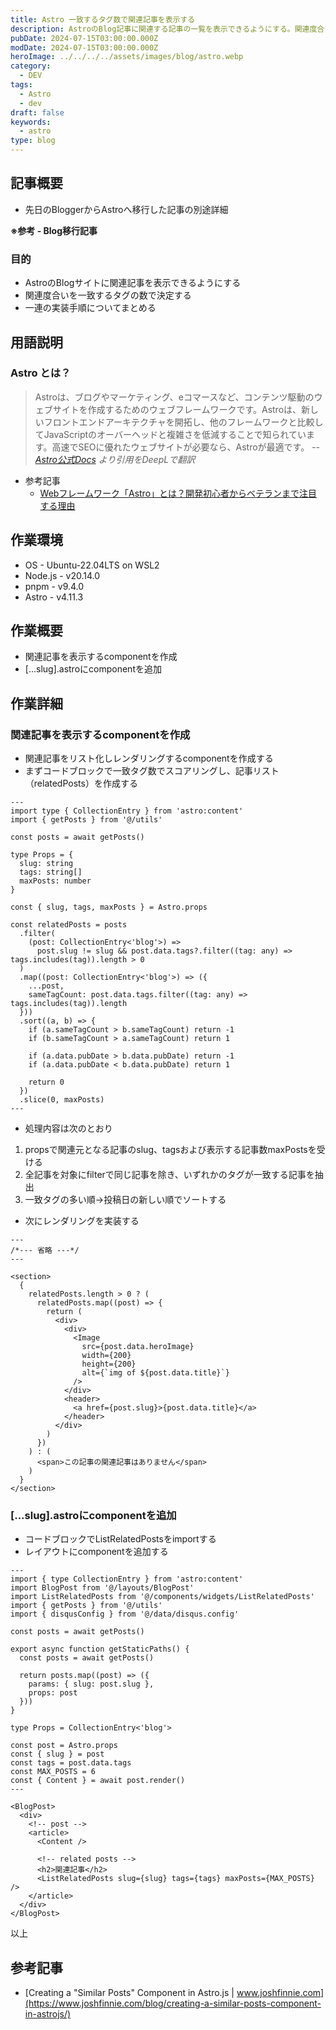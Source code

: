 ```yaml
---
title: Astro 一致するタグ数で関連記事を表示する
description: AstroのBlog記事に関連する記事の一覧を表示できるようにする。関連度合いを一致するタグの数で決定する。
pubDate: 2024-07-15T03:00:00.000Z
modDate: 2024-07-15T03:00:00.000Z
heroImage: ../../../../assets/images/blog/astro.webp
category:
  - DEV
tags:
  - Astro
  - dev
draft: false
keywords:
  - astro
type: blog
---
```



## 記事概要

- 先日のBloggerからAstroへ移行した記事の別途詳細

**※参考 - Blog移行記事**

<BlogCard
  title='BlogをBloggerからAstroへ移行した'
  description='10年以上の期間お世話になったGoogle Bloggerに別れを告げ、この度AstroでBlogサイトを構築し移行した。Astroは静的サイトを手軽に開発できる軽量フレームワーク。無料のテンプレートをベースにカスタマイズを行った。それなりの作業ボリュームとなったので、詳細は別記事に分け、今回は移行作業全体をまとめる。'
  url='https://www.neputa-note.net/2024/07/migrated-blogger-to-astro/'
  domain='www.neputa-note.net'
/>

### 目的

- AstroのBlogサイトに関連記事を表示できるようにする
- 関連度合いを一致するタグの数で決定する
- 一連の実装手順についてまとめる

## 用語説明

### Astro とは？

> Astroは、ブログやマーケティング、eコマースなど、コンテンツ駆動のウェブサイトを作成するためのウェブフレームワークです。Astroは、新しいフロントエンドアーキテクチャを開拓し、他のフレームワークと比較してJavaScriptのオーバーヘッドと複雑さを低減することで知られています。高速でSEOに優れたウェブサイトが必要なら、Astroが最適です。 <cite>-- [Astro公式Docs](https://docs.astro.build/ja/concepts/why-astro/) より引用をDeepLで翻訳</cite>

- 参考記事
  - [Webフレームワーク「Astro」とは？開発初心者からベテランまで注目する理由](https://codezine.jp/article/detail/17883)

## 作業環境

- OS - Ubuntu-22.04LTS on WSL2
- Node.js - v20.14.0
- pnpm - v9.4.0
- Astro - v4.11.3

## 作業概要

- 関連記事を表示するcomponentを作成
- [...slug].astroにcomponentを追加

## 作業詳細

### 関連記事を表示するcomponentを作成

- 関連記事をリスト化しレンダリングするcomponentを作成する
- まずコードブロックで一致タグ数でスコアリングし、記事リスト（relatedPosts）を作成する

```astro ListRelatedPosts.astro
---
import type { CollectionEntry } from 'astro:content'
import { getPosts } from '@/utils'

const posts = await getPosts()

type Props = {
  slug: string
  tags: string[]
  maxPosts: number
}

const { slug, tags, maxPosts } = Astro.props

const relatedPosts = posts
  .filter(
    (post: CollectionEntry<'blog'>) =>
      post.slug != slug && post.data.tags?.filter((tag: any) => tags.includes(tag)).length > 0
  )
  .map((post: CollectionEntry<'blog'>) => ({
    ...post,
    sameTagCount: post.data.tags.filter((tag: any) => tags.includes(tag)).length
  }))
  .sort((a, b) => {
    if (a.sameTagCount > b.sameTagCount) return -1
    if (b.sameTagCount > a.sameTagCount) return 1

    if (a.data.pubDate > b.data.pubDate) return -1
    if (a.data.pubDate < b.data.pubDate) return 1

    return 0
  })
  .slice(0, maxPosts)
---
```

- 処理内容は次のとおり

1. propsで関連元となる記事のslug、tagsおよび表示する記事数maxPostsを受ける
1. 全記事を対象にfilterで同じ記事を除き、いずれかのタグが一致する記事を抽出
1. 一致タグの多い順→投稿日の新しい順でソートする

- 次にレンダリングを実装する

```astro ListRelatedPosts.astro
---
/*--- 省略 ---*/
---

<section>
  {
    relatedPosts.length > 0 ? (
      relatedPosts.map((post) => {
        return (
          <div>
            <div>
              <Image
                src={post.data.heroImage}
                width={200}
                height={200}
                alt={`img of ${post.data.title}`}
              />
            </div>
            <header>
              <a href={post.slug}>{post.data.title}</a>
            </header>
          </div>
        )
      })
    ) : (
      <span>この記事の関連記事はありません</span>
    )
  }
</section>
```

### [...slug].astroにcomponentを追加

- コードブロックでListRelatedPostsをimportする
- レイアウトにcomponentを追加する

```astro [...slug].astro
---
import { type CollectionEntry } from 'astro:content'
import BlogPost from '@/layouts/BlogPost'
import ListRelatedPosts from '@/components/widgets/ListRelatedPosts'
import { getPosts } from '@/utils'
import { disqusConfig } from '@/data/disqus.config'

const posts = await getPosts()

export async function getStaticPaths() {
  const posts = await getPosts()

  return posts.map((post) => ({
    params: { slug: post.slug },
    props: post
  }))
}

type Props = CollectionEntry<'blog'>

const post = Astro.props
const { slug } = post
const tags = post.data.tags
const MAX_POSTS = 6
const { Content } = await post.render()
---

<BlogPost>
  <div>
    <!-- post -->
    <article>
      <Content />

      <!-- related posts -->
      <h2>関連記事</h2>
      <ListRelatedPosts slug={slug} tags={tags} maxPosts={MAX_POSTS} />
    </article>
  </div>
</BlogPost>
```

以上

## 参考記事

- [Creating a "Similar Posts" Component in Astro.js | www.joshfinnie.com](https://www.joshfinnie.com/blog/creating-a-similar-posts-component-in-astrojs/)
